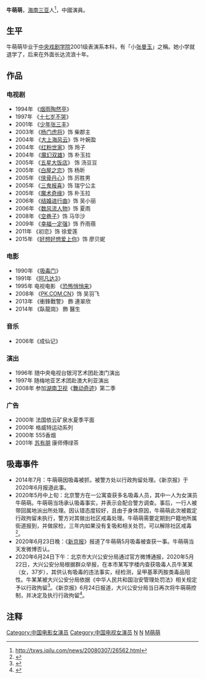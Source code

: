 {{BLPsources}}
{{编修}}
{{藝人
| 姓名 = 牛萌萌
| 類型 = 女演員
| 圖片 = 
| 圖片尺寸 = 
| 圖片簡介 = 
| 原名 = 牛萌萌
| 英文名 = 
| 綽號 = 小毛
| 國籍 = {{PRC}}
| 籍貫 = 
| 出生日期 = {{birth_date_and_age|1982|12|15}}
| 出生地點 = {{CHN}}[[北京|北京]]
| 職業 = [[演員|演員]]
| 教育程度 = 
| 三圍 =
| 經紀公司 = 
| 電影 = 
| imdb = 1906163
}}
'''牛萌萌'''{{BD|1982年|12月15日|}}，[[海南|海南]][[三亚|三亚]]人<ref>http://txws.iqilu.com/news/20080307/26562.html{{dead link|date=2018年3月 |bot=InternetArchiveBot |fix-attempted=yes }}</ref>，中國演員。

== 生平 ==

牛萌萌毕业于[[中央戏剧学院|中央戏剧学院]]2001级表演系本科，有「小[[张曼玉|张曼玉]]」之稱。她小学就退学了，后来在外面长达流浪十年。

==作品==
===电视剧=== 
*1994年 《[[烟雨陶然亭|烟雨陶然亭]]》
*1997年 《[[十七岁不哭|十七岁不哭]]》 
*2001年 《[[少年张三丰|少年张三丰]]》 
*2003年 《[[杨门虎将|杨门虎将]]》饰 柴郡主
*2004年 《[[大上海风云|大上海风云]]》饰 叶婉盈
*2004年 《[[红粉世家|红粉世家]]》饰 玲子
*2004年 《[[魔幻双雄|魔幻双雄]]》饰 朴玉拉
*2005年 《[[五星大饭店|五星大饭店]]》 饰 汤豆豆
*2005年 《[[白屋之恋|白屋之恋]]》饰 杨昕
*2005年 《[[侠骨丹心|侠骨丹心]]》饰 厉胜男
*2005年 《[[三鬼报喜|三鬼报喜]]》饰 瑞宁公主
*2005年 《[[魔术奇缘|魔术奇缘]]》饰 朴玉拉
*2006年 《[[结婚进行曲|结婚进行曲]]》饰 吴小丽
*2006年 《[[数风流人物|数风流人物]]》饰 夏雨
*2008年 《[[空巷子|空巷子]]》饰 马华沙 
*2009年 《[[幸福一定强|幸福一定强]]》饰 乔雨蓓 
*2011年 《初恋》饰 徐爱莲
*2015年 《[[好想好想爱上你|好想好想爱上你]]》饰 廖贝妮

===电影===
*1990年 《[[吸毒门|吸毒门]]》 
*1991年 《[[阿凡达3|阿凡达3]]》
*1995年 电视电影 《[[恐怖悄悄来|恐怖悄悄来]]》 
*2008年 《[[PK.COM.CN|PK.COM.CN]]》饰 吴羽飞
*2013年   《衝鋒戰警》 飾 連翠欣
*2014年   《臥龍崗》 飾 醫生

===音乐===
*2006年《成仙记》 

===演出===
*1996年 随中央电视台银河艺术团赴澳门演出
*1997年 随梅地亚艺术团赴澳大利亚演出
*2008年 参加[[湖南卫视|湖南卫视]]《[[舞动奇迹|舞动奇迹]]》第二季

===广告===
*2000年 法国依云矿泉水夏季平面
*2000年 格威特运动系列 
*2000年 555香烟
*2001年 [[苏有朋|苏有朋]] 康师傅绿茶

==吸毒事件==
*2014年7月：牛萌萌因吸毒被抓，被警方处以行政拘留处理。《新京报》于2020年6月报道此事{{R|n741569}}。
*2020年5月中上旬：北京警方在一公寓查获多名吸毒人员，其中一人为女演员牛萌萌。牛萌萌当场承认吸毒事实，并表示会配合警方调查。事后，一行人被带回属地派出所处理。因认错态度较好，且由于身体原因，牛萌萌此次被裁定行政拘留未执行，警方对其做出社区戒毒处理。牛萌萌需要定期到户籍地所属街道报到，并做尿检，三年内如果没有复吸和相关处罚，可以解除社区戒毒<ref name=n741569>{{cite news |author1=刘洋 |author2=康佳 |title=多方证实演员牛萌萌吸毒系再犯，现被罚社区戒毒 |url=http://www.bjnews.com.cn/news/2020/06/23/741569.html |accessdate=2020-06-24 |work=新京报 |date=2020年6月23日 |archive-date=2020-06-26 |archive-url=https://web.archive.org/web/20200626110450/http://www.bjnews.com.cn/news/2020/06/23/741569.html |dead-url=no }}</ref>。
*2020年6月23日晚：《[[新京报|新京报]]》报道了牛萌萌5月吸毒被查获一事。牛萌萌当天发微博否认。
*2020年6月24日下午：北京市大兴公安分局通过官方微博通报，2020年5月22日，大兴公安分局根据群众举报，在本市某写字楼内查获吸毒人员牛某某（女，37岁），其供认有吸毒的违法事实，经检测，呈甲基苯丙胺类毒品阳性。牛某某被大兴公安分局依据《中华人民共和国治安管理处罚法》相关规定予以行政拘留<ref>{{Cite web|title=大兴公安关于牛某某一事情况的通报的微博|url=https://weibo.com/6626376273/J88Vp1Ca4?filter=hot&root_comment_id=4519410356937629&type=comment#_rnd1592997209893|accessdate=2020-06-24|author=大兴公安|date=2020-06-24|format=|publisher=|language=|archive-date=2020-06-25|archive-url=https://web.archive.org/web/20200625060909/https://www.weibo.com/6626376273/J88Vp1Ca4?filter=hot&root_comment_id=4519410356937629&type=comment#_rnd1592997209893|dead-url=no}}</ref>。《新京报》6月24日报道，大兴公安分局当日再次将牛萌萌控制，并决定及执行行政拘留<ref>{{cite news |title=演员牛萌萌吸毒被警方拘留，前一晚仍在直播中否认涉毒 |url=http://www.bjnews.com.cn/news/2020/06/24/742171.html |accessdate=2020-06-24 |work=新京报 |date=2020-06-24 |archive-date=2021-01-15 |archive-url=https://web.archive.org/web/20210115202941/http://www.bjnews.com.cn/news/2020/06/24/742171.html |dead-url=no }}</ref>。

== 注释 ==
{{reflist}}

[[Category:中国电影女演员|Category:中国电影女演员]]
[[Category:中国电视女演员|Category:中国电视女演员]]
[[Category:中央戲劇學院校友|N]]
[[Category:聊城人|N]]
[[Category:牛姓|M萌萌]]